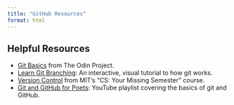 ```yaml
---
title: "GitHub Resources"
format: html
---
```


## Helpful Resources
* [Git Basics](https://www.theodinproject.com/lessons/foundations-git-basics) from The Odin Project.
* [Learn Git Branching](https://learngitbranching.js.org/): An interactive, visual tutorial to how git works.
* [Version Control](https://missing.csail.mit.edu/2020/version-control/) from MIT's "CS: Your Missing Semester" course.
* [Git and GitHub for Poets](https://www.youtube.com/playlist?list=PLRqwX-V7Uu6ZF9C0YMKuns9sLDzK6zoiV): YouTube playlist covering the basics of git and GitHub.